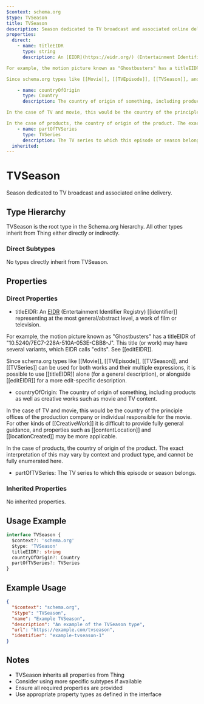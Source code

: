 ```yaml
---
$context: schema.org
$type: TVSeason
title: TVSeason
description: Season dedicated to TV broadcast and associated online delivery.
properties:
  direct:
    - name: titleEIDR
      type: string
      description: An [EIDR](https://eidr.org/) (Entertainment Identifier Registry) [[identifier]] representing at the most general/abstract level, a work of film or television.

For example, the motion picture known as "Ghostbusters" has a titleEIDR of  "10.5240/7EC7-228A-510A-053E-CBB8-J". This title (or work) may have several variants, which EIDR calls "edits". See [[editEIDR]].

Since schema.org types like [[Movie]], [[TVEpisode]], [[TVSeason]], and [[TVSeries]] can be used for both works and their multiple expressions, it is possible to use [[titleEIDR]] alone (for a general description), or alongside [[editEIDR]] for a more edit-specific description.

    - name: countryOfOrigin
      type: Country
      description: The country of origin of something, including products as well as creative  works such as movie and TV content.

In the case of TV and movie, this would be the country of the principle offices of the production company or individual responsible for the movie. For other kinds of [[CreativeWork]] it is difficult to provide fully general guidance, and properties such as [[contentLocation]] and [[locationCreated]] may be more applicable.

In the case of products, the country of origin of the product. The exact interpretation of this may vary by context and product type, and cannot be fully enumerated here.
    - name: partOfTVSeries
      type: TVSeries
      description: The TV series to which this episode or season belongs.
  inherited:
---
```

# TVSeason

Season dedicated to TV broadcast and associated online delivery.

## Type Hierarchy

TVSeason is the root type in the Schema.org hierarchy. All other types inherit from Thing either directly or indirectly.

### Direct Subtypes

No types directly inherit from TVSeason.

## Properties

### Direct Properties

- titleEIDR: An [EIDR](https://eidr.org/) (Entertainment Identifier Registry) [[identifier]] representing at the most general/abstract level, a work of film or television.

For example, the motion picture known as "Ghostbusters" has a titleEIDR of  "10.5240/7EC7-228A-510A-053E-CBB8-J". This title (or work) may have several variants, which EIDR calls "edits". See [[editEIDR]].

Since schema.org types like [[Movie]], [[TVEpisode]], [[TVSeason]], and [[TVSeries]] can be used for both works and their multiple expressions, it is possible to use [[titleEIDR]] alone (for a general description), or alongside [[editEIDR]] for a more edit-specific description.

- countryOfOrigin: The country of origin of something, including products as well as creative  works such as movie and TV content.

In the case of TV and movie, this would be the country of the principle offices of the production company or individual responsible for the movie. For other kinds of [[CreativeWork]] it is difficult to provide fully general guidance, and properties such as [[contentLocation]] and [[locationCreated]] may be more applicable.

In the case of products, the country of origin of the product. The exact interpretation of this may vary by context and product type, and cannot be fully enumerated here.
- partOfTVSeries: The TV series to which this episode or season belongs.

### Inherited Properties

No inherited properties.

## Usage Example

```typescript
interface TVSeason {
  $context?: 'schema.org'
  $type: 'TVSeason'
  titleEIDR?: string
  countryOfOrigin?: Country
  partOfTVSeries?: TVSeries
}
```

## Example Usage

```json
{
  "$context": "schema.org",
  "$type": "TVSeason",
  "name": "Example TVSeason",
  "description": "An example of the TVSeason type",
  "url": "https://example.com/tvseason",
  "identifier": "example-tvseason-1"
}
```

## Notes

- TVSeason inherits all properties from Thing
- Consider using more specific subtypes if available
- Ensure all required properties are provided
- Use appropriate property types as defined in the interface